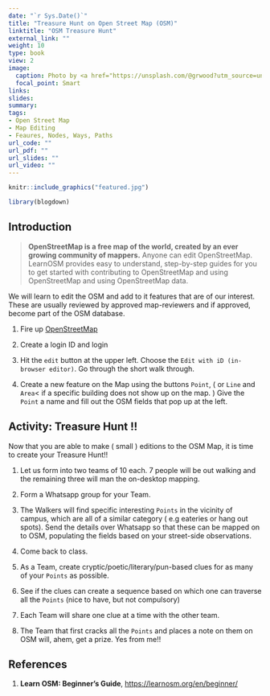 ```yaml
---
date: "`r Sys.Date()`"
title: "Treasure Hunt on Open Street Map (OSM)"
linktitle: "OSM Treasure Hunt"
external_link: ""
weight: 10
type: book
view: 2
image:
  caption: Photo by <a href="https://unsplash.com/@grwood?utm_source=unsplash&utm_medium=referral&utm_content=creditCopyText">Petr Slováček</a> on <a href="https://unsplash.com/s/photos/rock-climbing?utm_source=unsplash&utm_medium=referral&utm_content=creditCopyText">Unsplash</a>
  focal_point: Smart
links:
slides: 
summary: 
tags:
- Open Street Map
- Map Editing
- Feaures, Nodes, Ways, Paths
url_code: ""
url_pdf: ""
url_slides: ""
url_video: ""
---
```


```r
knitr::include_graphics("featured.jpg")
```


```r
library(blogdown)
```

## Introduction

> **OpenStreetMap is a free map of the world, created by an ever growing community of mappers.**
Anyone can edit OpenStreetMap. LearnOSM provides easy to understand, step-by-step guides for you to get started with contributing to OpenStreetMap and using OpenStreetMap and using OpenStreetMap data.

We will learn to edit the OSM and add to it features that are of our interest. These are usually reviewed by approved map-reviewers and if approved, become part of the OSM database. 

1. Fire up [OpenStreetMap](https://www.openstreetmap.org)  

1. Create a login ID and login

1. Hit the `edit` button at the upper left. Choose the `Edit with iD (in-browser editor)`. Go through the short walk through.

1. Create a new feature on the Map using the buttons `Point`, ( or `Line` and `Area`< if a specific building does not show up on the map. )  Give the `Point` a name and fill out the OSM fields that pop up at the left. 


## Activity: Treasure Hunt !!

Now that you are able to make ( small ) editions to the OSM Map, it is time to create your Treasure Hunt!!

1. Let us form into two teams of 10 each. 7 people will be out walking and the remaining three will man the on-desktop mapping. 

1. Form a Whatsapp group for your Team. 

1. The Walkers will find specific interesting `Points` in the vicinity of campus, which are all of a similar category ( e.g eateries or hang out spots). Send the details over Whatsapp so that these can be mapped on to OSM, populating the fields based on your street-side observations.

1. Come back to class.

1. As a Team, create cryptic/poetic/literary/pun-based clues for as many of your `Points` as possible. 

1. See if the clues can create a sequence based on which one can traverse all the `Points ` (nice to have, but not compulsory)

1. Each Team will share one clue at a time with the other team. 


1. The Team that first cracks all the `Points` and places a note on them on OSM will, ahem, get a prize. Yes from me!! 




## References

1. **Learn OSM: Beginner's Guide**, <https://learnosm.org/en/beginner/>  



